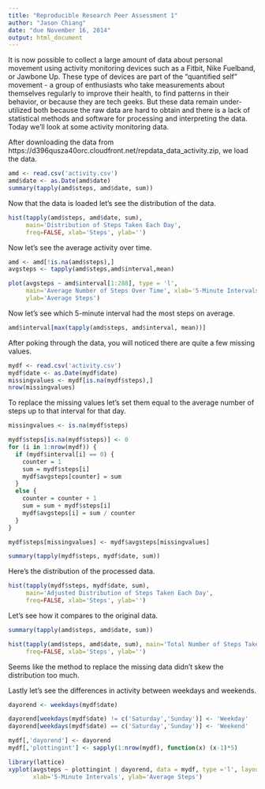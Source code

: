 ```yaml
---
title: "Reproducible Research Peer Assessment 1"
author: "Jason Chiang"
date: "due November 16, 2014"
output: html_document
---
```


It is now possible to collect a large amount of data about personal movement using activity monitoring devices such as a Fitbit, Nike Fuelband, or Jawbone Up. These type of devices are part of the "quantified self" movement - a group of enthusiasts who take measurements about themselves regularly to improve their health, to find patterns in their behavior, or because they are tech geeks. But these data remain under-utilized both because the raw data are hard to obtain and there is a lack of statistical methods and software for processing and interpreting the data. Today we'll look at some activity monitoring data.

After downloading the data from https://d396qusza40orc.cloudfront.net/repdata_data_activity.zip, we load the data.


```r
amd <- read.csv('activity.csv')
amd$date <- as.Date(amd$date)
summary(tapply(amd$steps, amd$date, sum))
```

Now that the data is loaded let's see the distribution of the data.

```r
hist(tapply(amd$steps, amd$date, sum),
     main='Distribution of Steps Taken Each Day',
     freq=FALSE, xlab='Steps', ylab='')
```

Now let's see the average activity over time.

```r
amd <- amd[!is.na(amd$steps),]
avgsteps <- tapply(amd$steps,amd$interval,mean)
```

```r
plot(avgsteps ~ amd$interval[1:288], type = 'l',
     main='Average Number of Steps Over Time', xlab='5-Minute Intervals',
     ylab='Average Steps')
```

Now let's see which 5-minute interval had the most steps on average.

```r
amd$interval[max(tapply(amd$steps, amd$interval, mean))]
```

After poking through the data, you will noticed there are quite a few missing values.

```r
mydf <- read.csv('activity.csv')
mydf$date <- as.Date(mydf$date)
missingvalues <- mydf[is.na(mydf$steps),]
nrow(missingvalues)
```

To replace the missing values let's set them equal to the average number of steps up to that interval for that day.

```r
missingvalues <- is.na(mydf$steps)

mydf$steps[is.na(mydf$steps)] <- 0
for (i in 1:nrow(mydf)) {
  if (mydf$interval[i] == 0) {
    counter = 1
    sum = mydf$steps[i]
    mydf$avgsteps[counter] = sum
  }
  else {
    counter = counter + 1
    sum = sum + mydf$steps[i]
    mydf$avgsteps[i] = sum / counter
  }
}

mydf$steps[missingvalues] <- mydf$avgsteps[missingvalues]

summary(tapply(mydf$steps, mydf$date, sum))
```

Here's the distribution of the processed data.

```r
hist(tapply(mydf$steps, mydf$date, sum),
     main='Adjusted Distribution of Steps Taken Each Day',
     freq=FALSE, xlab='Steps', ylab='')
```

Let's see how it compares to the original data.

```r
summary(tapply(amd$steps, amd$date, sum))
```

```r
hist(tapply(amd$steps, amd$date, sum), main='Total Number of Steps Taken Each Day',
     freq=FALSE, xlab='Steps', ylab='')
```

Seems like the method to replace the missing data didn't skew the distribution too much.

Lastly let's see the differences in activity between weekdays and weekends.

```r
dayorend <- weekdays(mydf$date)

dayorend[weekdays(mydf$date) != c('Saturday','Sunday')] <- 'Weekday'
dayorend[weekdays(mydf$date) == c('Saturday','Sunday')] <- 'Weekend'

mydf[,'dayorend'] <- dayorend
mydf[,'plottingint'] <- sapply(1:nrow(mydf), function(x) (x-1)*5)
```

```r
library(lattice)
xyplot(avgsteps ~ plottingint | dayorend, data = mydf, type ='l', layout=c(1,2),
       xlab='5-Minute Intervals', ylab='Average Steps')
```